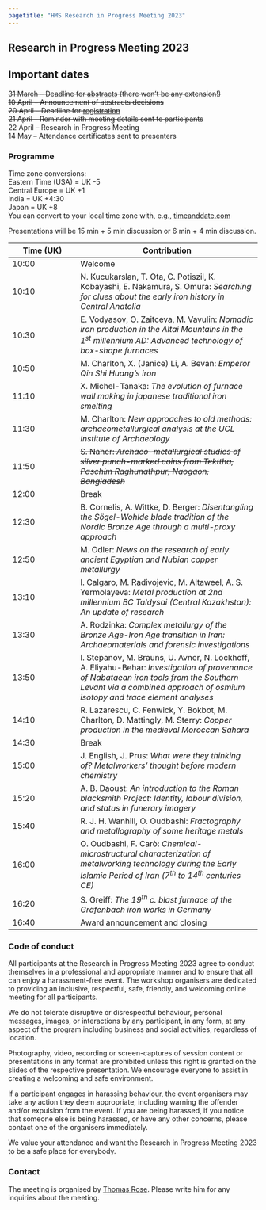 ```yaml
---
pagetitle: "HMS Research in Progress Meeting 2023"
---
```


## Research in Progress Meeting 2023

::: {.callout-important icon=false} 

## Important dates
~~31 March -- Deadline for [abstracts](https://forms.gle/PJDpChyRJ7p7TKPk7){target="_blank"} (there won't be any extension!)~~  
~~10 April -- Announcement of abstracts decisions~~   
~~20 April -- Deadline for [registration](https://forms.gle/oZnQKKX5VM6Vj1aN8){target="_blank"}~~  
~~21 April -- Reminder with meeting details sent to participants~~  
22 April -- Research in Progress Meeting  
14 May -- Attendance certificates sent to presenters

::: 

### Programme

[Time zone conversions:  
Eastern Time (USA) = UK -5  
Central Europe = UK +1  
India = UK +4:30  
Japan = UK +8  
You can convert to your local time zone with, e.g., [timeanddate.com](https://www.timeanddate.com/worldclock/converter.html?iso=20230422T090000&p1=136){target="_blank"}]{.aside}

Presentations will be 15 min + 5 min discussion or 6 min + 4 min discussion. 

| Time (UK) | Contribution |
|------|----------------|
|10:00 | Welcome        |
|10:10 | N. Kucukarslan, T. Ota, C. Potiszil, K. Kobayashi, E. Nakamura, S. Omura: *Searching for clues about the early iron history in Central Anatolia*|
|10:30 | E. Vodyasov, O. Zaitceva, M. Vavulin: *Nomadic iron production in the Altai Mountains in the 1^st^ millennium AD: Advanced technology of box-shape furnaces*|
|10:50 | M. Charlton, X. (Janice) Li, A. Bevan: *Emperor Qin Shi Huang’s iron*|
|11:10 | X. Michel-Tanaka: *The evolution of furnace wall making in japanese traditional iron smelting*|
|11:30 | M. Charlton: *New approaches to old methods: archaeometallurgical analysis at the UCL Institute of Archaeology*|
|11:50 | ~~S. Naher: *Archaeo-metallurgical studies of silver punch-marked coins from Tekttha, Paschim Raghunathpur, Naogaon, Bangladesh*~~|
|12:00 | Break |
|12:30 | B. Cornelis, A. Wittke, D. Berger: *Disentangling the Sögel-Wohlde blade tradition of the Nordic Bronze Age through a multi-proxy approach*|
|12:50 | M. Odler: *News on the research of early ancient Egyptian and Nubian copper metallurgy*|
|13:10 | I. Calgaro, M. Radivojevic, M. Altaweel, A. S. Yermolayeva: *Metal production at 2nd millennium BC Taldysai (Central Kazakhstan): An update of research*|
|13:30 | A. Rodzinka: *Complex metallurgy of the Bronze Age-Iron Age transition in Iran: Archaeomaterials and forensic investigations*|
|13:50 | I. Stepanov, M. Brauns, U. Avner, N. Lockhoff, A. Eliyahu-Behar: *Investigation of provenance of Nabataean iron tools from the Southern Levant via a combined approach of osmium isotopy and trace element analyses*|
|14:10 | R. Lazarescu, C. Fenwick, Y. Bokbot, M. Charlton, D. Mattingly, M. Sterry: *Copper production in the medieval Moroccan Sahara*|
|14:30 | Break|
|15:00 | J. English, J. Prus: *What were they thinking of? Metalworkers’ thought before modern chemistry*|
|15:20 | A. B. Daoust: *An introduction to the Roman blacksmith Project: Identity, labour division, and status in funerary imagery*|
|15:40 | R. J. H. Wanhill, O. Oudbashi: *Fractography and metallography of some heritage metals*|
|16:00 | O. Oudbashi, F. Carò: *Chemical-microstructural characterization of metalworking technology during the Early Islamic Period of Iran (7^th^ to 14^th^ centuries CE)*|
|16:20 | S. Greiff: *The 19^th^ c. blast furnace of the Gräfenbach iron works in Germany*|
|16:40 | Award announcement and closing |

<!--
### Call for Papers
The Research in Progress Meeting 2023 of the [Historical Metallurgy Society](https://historicalmetallurgy.org/){target="_blank"} will take place online on Saturday, 22^nd^ of April. It provides a forum for everyone working on topics related to ancient and historical metallurgical practices, the past use of metal objects, and related fields. We are keen to learn more about your ongoing or recently finished projects! The meeting aims to foster links between the different disciplines and geographical regions. Therefore, we particularly encourage submissions from early career researchers, contract archaeologists/conservators, and colleagues from outside Europe. There will be an HMS prize for the best student presentation. 

Abstracts (up to 200 words) can be submitted until March, 31^st^ via the [submission form](https://forms.gle/PJDpChyRJ7p7TKPk7){target="_blank"}. Please note that there won't be extensions of the submission deadline. Presentations can be either 6 min or 15 min long (with time for questions added). We encourage all presenters to take full advantage of the flexibility a virtual event provides and present their project in a way that suits them and their project best. Pre-recorded contribution are possible but the presenter must be present in the meeting to answer any questions. Presentations will be scheduled in a way that considers the different presenter’s time zones. 

Participation is free of charge. Please register for the event until April, 20 using the [registration form](https://forms.gle/oZnQKKX5VM6Vj1aN8){target="_blank"}. The link to the meeting room will be displayed once you successfully registered.  

The programme and any updates will be announced here and circulated by mail. General enquiries can be directed to Thomas Rose (<t.rose@em.uni-frankfurt.de>).

We are looking forward to seeing you in April! 
-->

### Code of conduct
All participants at the Research in Progress Meeting 2023 agree to conduct themselves in a professional and appropriate manner and to ensure that all can enjoy a harassment-free event. The workshop organisers are dedicated to providing an inclusive, respectful, safe, friendly, and welcoming online meeting for all participants.

We do not tolerate disruptive or disrespectful behaviour, personal messages, images, or interactions by any participant, in any form, at any aspect of the program including business and social activities, regardless of location. 

Photography, video, recording or screen-captures of session content or presentations in any format are prohibited unless this right is granted on the slides of the respective presentation. We encourage everyone to assist in creating a welcoming and safe environment. 

If a participant engages in harassing behaviour, the event organisers may take any action they deem appropriate, including warning the offender and/or expulsion from the event. If you are being harassed, if you notice that someone else is being harassed, or have any other concerns, please contact one of the organisers immediately. 

We value your attendance and want the Research in Progress Meeting 2023 to be a safe place for everybody. 

### Contact
The meeting is organised by [Thomas Rose](mailto:t.rose@em.uni-frankfurt.de). Please write him for any inquiries about the meeting. 
